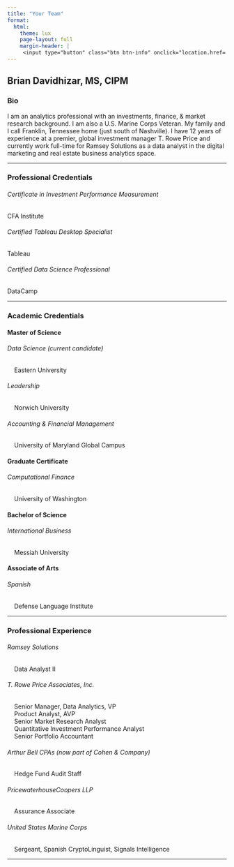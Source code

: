 ```yaml
---
title: "Your Team"
format:
  html:
    theme: lux
    page-layout: full
    margin-header: |
     <input type="button" class="btn btn-info" onclick="location.href='https://share.hsforms.com/1I8JrOQTdS2SPY59SMnyfNge0x16';" value="GET BANDWIDTH">
---
```


## Brian Davidhizar, MS, CIPM

### Bio

I am an analytics professional with an investments, finance, & market research background. I am also a U.S. Marine Corps Veteran. My family and I call Franklin, Tennessee home (just south of Nashville). I have 12 years of experience at a premier, global investment manager T. Rowe Price and currently work full-time for Ramsey Solutions as a data analyst in the digital marketing and real estate business analytics space.

------------------------------------------------------------------------

### Professional Credentials

###### Certificate in Investment Performance Measurement

CFA Institute

###### Certified Tableau Desktop Specialist

Tableau

###### Certified Data Science Professional

DataCamp

------------------------------------------------------------------------

### Academic Credentials

#### Master of Science

###### Data Science (current candidate)

|     Eastern University

###### Leadership

|     Norwich University

###### Accounting & Financial Management

|     University of Maryland Global Campus

#### Graduate Certificate

###### Computational Finance

|     University of Washington

#### Bachelor of Science

###### International Business

|     Messiah University

#### Associate of Arts

###### Spanish

|     Defense Language Institute

------------------------------------------------------------------------

### Professional Experience

###### Ramsey Solutions

|     Data Analyst II

###### T. Rowe Price Associates, Inc.

|     Senior Manager, Data Analytics, VP
|     Product Analyst, AVP
|     Senior Market Research Analyst
|     Quantitative Investment Performance Analyst
|     Senior Portfolio Accountant

###### Arthur Bell CPAs (now part of Cohen & Company)

|     Hedge Fund Audit Staff

###### PricewaterhouseCoopers LLP

|     Assurance Associate

###### United States Marine Corps

|     Sergeant, Spanish CryptoLinguist, Signals Intelligence

------------------------------------------------------------------------
